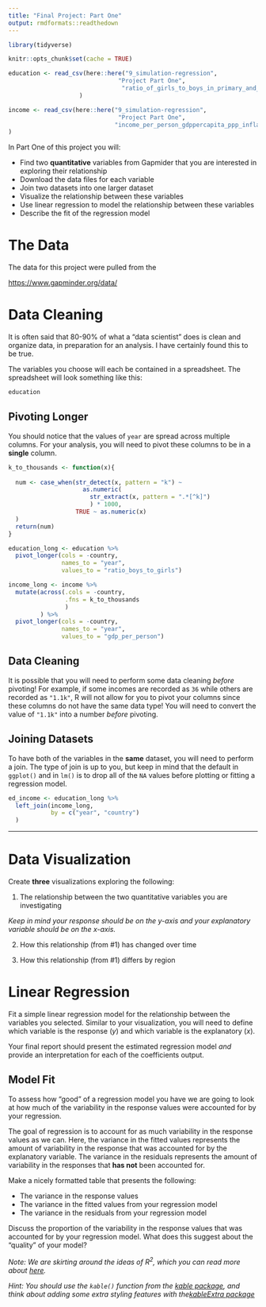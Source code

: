 ```yaml
---
title: "Final Project: Part One"
output: rmdformats::readthedown
---
```


```r
library(tidyverse)

knitr::opts_chunk$set(cache = TRUE)

education <- read_csv(here::here("9_simulation-regression",
                               "Project Part One",
                                "ratio_of_girls_to_boys_in_primary_and_secondary_education_perc.csv")
                    )

income <- read_csv(here::here("9_simulation-regression",
                               "Project Part One",
                              "income_per_person_gdppercapita_ppp_inflation_adjusted.csv")
)
```


In Part One of this project you will:

- Find two **quantitative** variables from Gapmider that you are interested in
exploring their relationship
- Download the data files for each variable
- Join two datasets into one larger dataset
- Visualize the relationship between these variables
- Use linear regression to model the relationship between these variables
- Describe the fit of the regression model


# The Data 

The data for this project were pulled from the 

<https://www.gapminder.org/data/>


# Data Cleaning 

It is often said that 80-90% of what a "data scientist" does is clean and 
organize data, in preparation for an analysis. I have certainly found this to 
be true.  

The variables you choose will each be contained in a spreadsheet. The 
spreadsheet will look something like this:

```r
education
```

## Pivoting Longer

You should notice that the values of `year` are spread across multiple columns.
For your analysis, you will need to pivot these columns to be in a **single**
column. 

```r

k_to_thousands <- function(x){
  
  num <- case_when(str_detect(x, pattern = "k") ~ 
                     as.numeric(
                       str_extract(x, pattern = ".*[^k]") 
                       ) * 1000, 
                   TRUE ~ as.numeric(x)
  )
  return(num)
}

education_long <- education %>% 
  pivot_longer(cols = -country, 
               names_to = "year", 
               values_to = "ratio_boys_to_girls")

income_long <- income %>% 
  mutate(across(.cols = -country, 
                .fns = k_to_thousands
                )
         ) %>% 
  pivot_longer(cols = -country, 
               names_to = "year", 
               values_to = "gdp_per_person")
```

## Data Cleaning

It is possible that you will need to perform some data cleaning *before* 
pivoting! For example, if some incomes are recorded as `36` while others are 
recorded as `"1.1k"`, R will not allow for you to pivot your columns since
these columns do not have the same data type! You will need to convert the 
value of `"1.1k"` into a number *before* pivoting. 

## Joining Datasets

To have both of the variables in the **same** dataset, you will need to perform
a join. The type of join is up to you, but keep in mind that the default in 
`ggplot()` and in `lm()` is to drop all of the `NA` values before plotting or 
fitting a regression model. 

```r

ed_income <- education_long %>% 
  left_join(income_long, 
            by = c("year", "country")
  )
```


---

# Data Visualization

Create **three** visualizations exploring the following:

1. The relationship between the two quantitative variables you are investigating

*Keep in mind your response should be on the y-axis and your explanatory
variable should be on the x-axis.* 

2. How this relationship (from #1) has changed over time

3. How this relationship (from #1) differs by region 


# Linear Regression

Fit a simple linear regression model for the relationship between the variables
you selected. Similar to your visualization, you will need to define which
variable is the response ($y$) and which variable is the explanatory ($x$).

Your final report should present the estimated regression model _and_ provide
an interpretation for each of the coefficients output.


## Model Fit

To assess how "good" of a regression model you have we are going to look at how
much of the variability in the response values were accounted for by your
regression. 

The goal of regression is to account for as much variability in the response
values as we can. Here, the variance in the fitted values represents the 
amount of variability in the response that was accounted for by the explanatory
variable. The variance in the residuals represents the amount of variability 
in the responses that **has not** been accounted for. 

Make a nicely formatted table that presents the following:

- The variance in the response values
- The variance in the fitted values from your regression model
- The variance in the residuals from your regression model

Discuss the proportion of the variability in the response values that was 
accounted for by your regression model. What does this suggest about the 
"quality" of your model?

*Note: We are skirting around the ideas of $R^2$, which you can read more 
about [here](https://moderndive.com/6-multiple-regression.html#rsquared).*

*Hint: You should use the `kable()` function from the [kable package](https://bookdown.org/yihui/rmarkdown-cookbook/kable.html), and 
think about adding some extra styling features with the[kableExtra package](https://bookdown.org/yihui/rmarkdown-cookbook/kableextra.html)*
